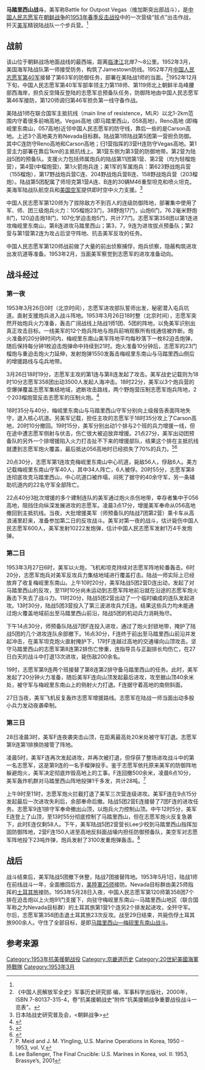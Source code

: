 {{dead end|time=2018-06-30T01:50:34+00:00}}
{{noteTA
|3 =zh:朝鮮戰爭; zh-cn:朝鲜战争; zh-tw:韓戰; zh-hk:韓戰; zh-sg:韩战;
|4=zh-hans:朝鲜半岛; zh-hant:朝鮮半島;
|5=zh-hans:朝鲜民主主义人民共和国; zh-hant:朝鮮民主主義人民共和國;
|6=zh:南北朝鲜; zh-hans:朝鲜半岛南北; zh-hant:南北韓;
|8=zh-hans:朝鲜军事; zh-hant:北韓軍事;
|9=zh-hans:韩国国军; zh-hant:韓國國軍;
|10=zh-hans:朝鲜战场; zh-hant:韓國戰場;
|11=zh-hans:朝鲜民族; zh-hant:韓民族;
|12=zh:朝鲜半岛北部地区; zh-hans:朝鲜半岛北部; zh-hant:北韓地區;
|13=zh:朝鲜半岛南部地区; zh-hans:朝鲜半岛南部; zh-hant:南韓地區;
}} 
{{coord|24|47|N|141|19|E|type:event_region:JP-13|display=title}}
{{Infobox Military Conflict
|campaign=
|image=[[File:Outpost_Vegas,_Korea_March_1953.jpg|300px]]
|caption=Vegas高地的战壕裡
|conflict=马踏里西山
|date=1953年3月26日
|place= [[京畿道|京畿道]][[长湍郡|长湍郡]][[长道面|长道面]]梅岘里，马踏里西山
|result= 
|combatant1=[[中国人民志愿军|中国人民志愿军]][[中國人民解放軍第40集團軍|第40军]]120师第358团3个连<ref name="军事科学院" />
|combatant2=[[美国海军陆战队|美国海军陆战队]][[美國第1海軍陸戰師|第1师]]第5团第1营第2营；陆战7团第2营；陆战11团（炮兵团）；{{Link-en|美國第1海軍陸戰航空聯隊|1st Marine Aircraft Wing|第1陸戰航空联队}}；{{tsl|en|1st Tank Battalion|美國海軍陸戰隊第1坦克營|陆战队第1坦克营}}；[[韓國海军陆战队|韓國海军陆战队]]
|commander1=120师师长[[郑志士|郑志士]]，358团团长[[李冠志|李冠志]]团政委[[李友棠|李友棠]]，1营教导员顾红颜。
|commander2=师长{{tsl|en|Edwin A. Pollock}}少将 {{tsl|en|Lewis William Walt}}上校
|strength1=3个步兵连<ref name="军事科学院" />
|strength2=4个步兵营
|casualties1=美军数据：确认击毙中国人民志愿军536人，伤174人；另外可能击毙中国人民志愿军654人，击伤853人，共计2221人，俘虏4人(已大于参战中国兵力之和)<ref name="auto">{{cite web|title=1st Marine Division Diaries|url=http://www.koreanwar2.org/kwp2/usmc/001_2/M001_CD16_1953_03_1213.pdf|website=Korean War Project Digital Initiative|publisher=Korean War Project|accessdate=3 April 2015|archive-url=https://web.archive.org/web/20160304123136/http://www.koreanwar2.org/kwp2/usmc/001_2/M001_CD16_1953_03_1213.pdf|archive-date=2016-03-04|dead-url=yes}}</ref>
|casualties2=美军数据：美军陆战1师阵亡116人，441人负伤并疏散出战场，360人负伤但未疏散出战场，98人失踪，一共损失1015人。1953年3月陆战1师战斗伤亡1488人。参战韩国海军陆战队26人阵亡，97人受伤，5人失踪。中方数据：共计歼灭美军1495人，其中上千人为炮兵战果。
|}}

'''马踏里西山战斗'''，美军称Battle for Outpost Vegas（维加斯突出部战斗），是[[中国人民志愿军|中国人民志愿军]]在[[朝鲜战争|朝鲜战争]]的[[朝鲜战争1953年春季战役|1953年春季反击战役]]中的一次营级“拔点”出击作战，歼灭[[美军|美军]]精锐陆战队一个步兵营。<ref name="军事科学院" />

==战前==
该山位于朝鲜战场地面战线的最西端，距离[[临津江|临津江]]北岸7～8公里。1952年3月，美国海军陆战队第一师接受防务，构筑了Jamestown防线。1952年7月[[中國人民解放軍第40集團軍|中国人民志愿军第40军]]接替了第63军的防御任务，部署在美陆战1师的当面。<ref name="军事科学院">《中国人民解放军全史》军事历史研究部 编，军事科学出版社，2000年，ISBN 7-80137-315-4，卷“抗美援朝战史”附件“抗美援朝战争重要战役战斗一览表”。</ref>1952年12月下旬，中国人民志愿军第40军军部率领主力第118师、第119师北上朝鲜半岛峰腰部西海岸，担负反空降反登陆的志愿军总预备队任务，防御阵地由中国人民志愿军第46军接防，第120师调归第46军担负第一线守备作战。  

美陆战1师在联合国军主抵抗线（main line of resistence，MLR）以北1-2km范围内守着很多前哨高地。Vegas高地 (即马踏里西山，058高地)，Reno高地 (即梅岘里东南山，057高地)近邻中国人民志愿军的防守线，靠后一些的是Carson高地。上述3个高地美方称Nevada目标群。陆战第1师陆战第5团第一营担负防御。其中C连防守Reno高地和Carson高地；归1营指挥的3营H连防守Vegas高地。第1营主力部署在靠后1km的主抵抗线上。第1营东侧为第3营的防御地带。第2营为陆战5团的预备队。支援火力包括师属炮兵的陆战第11团第1营、第2营（均为轻榴炮营），第4营(中榴炮营)，第1火箭炮兵连；美1军的军属炮兵：第623野战炮兵营（155榴炮），第17野战炮兵营C连、204野战炮兵营B连、158野战炮兵营（203榴炮）。陆战第5团配属了师坦克第1营A连、B连的30辆M46重型坦克和喷火坦克。美海军陆战队航空兵和[[美国空军|美国空军]]提供即时空中火力支援。<ref>日本陆战史研究普及会，<朝鲜战争></ref>

中国人民志愿军第120师为了拔除敌方不到百人的连级防御阵地，部署集中使用了军、师、团三级炮兵火力：105榴炮23门，38野炮17门，山炮6门，76.2毫米野炮8门，120迫击炮18门，107化学迫击炮5门，共计77门。志愿军第358团以第1连进攻梅岘里东南山，第8连进攻马踏里西山；第3，7，9连为进攻拔点预备队；第2营与第1营第2连为攻占后坚守阵地、抗击美军反攻的任务。

中国人民志愿军第120师战前做了大量的前出侦察捕俘，炮兵侦察，隐蔽构筑进攻出发坑道等准备。1953年2月，当面美军察觉到志愿军的进攻准备动向。

==战斗经过==
===第一夜===
1953年3月26日0时（北京时间），志愿军进攻部队誓师出发，秘密潜入屯兵坑道。直射支援炮兵进入战斗阵地。1953年3月26日18时整（北京时间），志愿军突然开始炮兵火力准备，轰击广阔战线上陆战1师1团、5团的阵地，以免美军识别出真正攻击目标。一线美军的12个炮兵阵地与炮兵前哨观察所有线通信被炸断。炮火准备的20分钟时间内，梅岘里东南山美军阵地平均每秒落下一枚82迫击炮弹，随后保持每分钟1枚迫击炮弹命中持续到21时。炮火准备10分钟后，志愿军的23门榴炮与重迫击炮火力延伸，发射炮弹1550发轰击梅岘里东南山与马踏里西山侧后的增援路线与屯兵地带。

3月26日18时19分，志愿军主攻的第1连与第8连发起了攻击。美军战史记载则为18时10分志愿军358团出动3500人发起人海冲击。18时22分，美军以3个炮兵营的空爆弹覆盖志愿军集结地域，遮断攻击路线，两个野炮营压制志愿军炮兵阵地，2个203榴炮营反击志愿军的压制火炮。<ref name=Nalty>{{cite book|last1=Nalty|first1=Bernard C.|title=Outpost War: United States Marines from the Nevada Battles to the Armistice|date=2003|publisher=Department of the Navy|location=Washington DC|isbn=978-0160676321|page=27|url=http://www.koreanwar2.org/kwp2/usmckorea/PDF_Monographs/KoreanWar.OutpostWar.pdf|accessdate=3 April 2015|archive-url=https://web.archive.org/web/20181223005517/http://www.koreanwar2.org/kwp2/usmckorea/PDF_Monographs/KoreanWar.OutpostWar.pdf|archive-date=2018-12-23|dead-url=yes}}</ref>

18时35分与40分，梅岘里东南山与马踏里西山守军分别向上级报告表面阵地失守，退入核心坑道。另美军记载，担任主攻的志愿军于18时35分攻上了Carson高地，20时10分撤回。19时15分，美军分别出动1个排与2个班的兵力增援一线，但在途中遭志愿军侧射与伏击，伤亡很大被迫放弃增援。21点27分，美军出动团预备队的另外一个排增援陷入火力打击扯不下来的增援部队，结果这个排在主抵抗线就遭到志愿军炮火覆盖，最后抵达056高地时已经损失了70%的兵力。<ref name=Meid>{{cite book|last1=Meid, Yingling|first1=Lt. Col. Pat, Major James|title=Operations in West Korea|date=1972|publisher=Historical Division USMC|location=Washington DC|page=263}}</ref><ref name=Hutton>{{cite book|last1=Hutton|first1=Robin L.|title=Sgt. Reckless: America's war horse|date=2014|publisher=Regnery History|location=Washington DC|isbn=9781621572756|page=75}}</ref>

20点30分，志愿军第1连攻克梅岘里东南山中心坑道，毙敌56人，俘敌6人。美方记载梅岘里东南山守军40人，其中34人阵亡，6人被俘。20时55分，志愿军第8连彻底攻克马踏里西山，中心坑道口被炸塌，闷死了据守的40余守军，另一条辅助坑道内的22名守军全部阵亡。

22点40分3批次增援的多个建制连队的美军通过炮火杀伤地带，幸存者集中于056高地，阻挡住向纵深发展进攻的志愿军。凌晨3点17分，增援美军奉命从056高地撤回到主抵抗线。当夜，大批增援美军（师预备队的陆战7团第2营）乘卡车从高浪浦里赶来，准备参加第二日的反攻战斗。美军对第一夜的战斗，估计毙伤中国人民志愿军600人，美军发射10222发炮弹，估计中国人民志愿军发射1万4千发炮弹。
===第二日===
1953年3月27日6时，美军以火炮，飞机和坦克持续对志愿军阵地轮番轰击。6时20分，志愿军炮兵对美军反攻兵力集结地域进行覆盖打击。陆战一师实际上已经放弃了收复梅岘里东南山。上午10时20分，美军陆战5团2营D连出动，发起了对马踏里西山的反攻，至11时10分尚未运动到志愿军阵地前沿就在沿途的志愿军炮火轰击下失去了战斗力。11时20分，陆战5团2营出动了一个临时编成的连队发起进攻。13时30分，陆战5团3营投入了第三波进攻兵力E连。结果这些兵力均未能通过炮火覆盖地域前出至马踏里西山前沿，陆战5团的机动兵力消耗殆尽。

下午14点30分，师预备队陆战7团F连投入进攻，通过了炮火封锁地带，掩护了陆战5团的几个进攻连队余部撤下。16点30分，F连终于前出至马踏里西山前沿并发起冲击，在美军坦克炮火直射掩护下，17时F连越过高地的交通壕向山顶攻击。坚守马踏里西山的志愿军第8连第2排伤亡惨重，连指导员与正副排长均伤亡，在27日白天的战斗中打退13次进攻，毙伤敌200余名。

19时，志愿军第9连两个班接替了第8连第2排守备马踏里西山的任务。此时，美军发起了20分钟火力准备，随后美军F连向山顶发起最后进攻，攻至据山顶40余米处，被守军与梅岘里东南山上的侧射火力打退。F连据守着高地的南侧斜面。

27日当夜，美军飞机反复轰炸志愿军增援路线。志愿军在陆战一师当面出动多股小兵力发动夜袭牵制。
===第三日===
28日凌晨3时，美军F连夜袭突击山顶，在距离最高处20米处被守军打退。志愿军第9连第1排换防接管了阵地。

凌晨5时，美军F连再次发起进攻，并再次被打退，但俘获了整场进攻战斗中的第一名志愿军，这是第9连的一名手榴弹投手。鉴于志愿军依托原来美军的防御阵地躲避炮火，美军决定彻底炸毁高地上的工事。F连回撤500余米，凌晨6点10分，美军轰炸机群对马踏里西山阵地投弹1千多发，共计28吨。<ref>P. Meid and J. M. YIngling, U.S. Marine Operations in Korea, 1950 – 1953, vol. V.</ref>

上午9时至11时，志愿军炮火拦截打退了美军三次营连级进攻。美军F连在9点15分发起最后一次进攻失利后，余部奉命后撤。陆战5团2营E连接替了7团F连的进攻任务。志愿军9连1排守军奉命撤出山顶，以炮兵火力控制山顶。中午12时5分，美军E连登上了山顶，至13时55分彻底控制了马踏里西山，但在志愿军炮火反复急袭下，此时E连仅剩58人。下午，美军陆战5团2营营长Lee少校到马踏里西山指挥加固防御阵地，2营F连150人进至高地反斜面战壕内担任防御预备队，美空军对志愿军阵地投下23吨炸弹，炮兵发射了3100发重炮弹轰击。<ref>Lee Ballenger, The Final Crucible: U.S. Marines in Korea, vol. II: 1953, Brassye’s, 2001</ref>

==战后==
战斗结束后，美军陆战5团撤下休整，陆战7团接替阵地。1953年5月1日，陆战1师在前线战斗一年，全面撤回后方，[[美國陸軍第25步兵師|美陸軍25师]]接防。Nevada目标群由美25师指挥的[[土耳其旅|土耳其旅]]接防。1953年5月28日入夜，中国人民志愿军第120师第358团7个排在迫击炮以上火炮91门支援下，向驻守梅岘里东南山--马踏里西山地区（联合国军称之为Nevada目标群）的土耳其旅第1营1个连另2个排发起进攻，全歼守军。尔后，志愿军第358团击退土耳其旅23次反攻。战至29日结束，共毙伤俘土耳其旅900余人。守住了全部目标，是即[[马踏里西山—梅砚里东南山战斗|马踏里西山—梅砚里东南山战斗]]。

== 参考来源 ==
{{reflist}}

{{朝鲜战争}}

[[Category:1953年抗美援朝战役|Category:1953年抗美援朝战役]] 
[[Category:京畿道历史|Category:京畿道历史]]
[[Category:20世紀美國海軍陸戰隊|Category:20世紀美國海軍陸戰隊]]
[[Category:1953年3月|Category:1953年3月]]